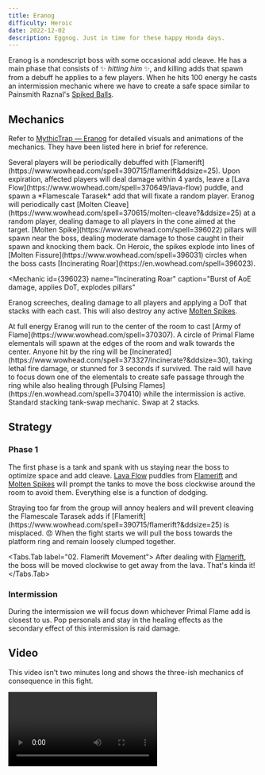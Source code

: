 ```yaml
---
title: Eranog
difficulty: Heroic
date: 2022-12-02
description: Eggnog. Just in time for these happy Honda days.
---
```


Eranog is a nondescript boss with some occasional add cleave. He has a main phase that consists of ✨ _hitting him_ ✨, and killing adds that spawn from a debuff he applies to a few players. When he hits 100 energy he casts an intermission mechanic where we have to create a safe space similar to Painsmith Raznal's [Spiked Balls](http://www.wowhead.com/spell=352052).

## Mechanics

Refer to [MythicTrap — Eranog](https://www.mythictrap.com/en/vault/eranog/heroic) for detailed visuals and animations of the mechanics. They have been listed here in brief for reference.

<Mechanic id={390715} name="Flamerift" caption="Debuff that spawns miasma and a fixating add">
  Several players will be periodically debuffed with
  [Flamerift](https://www.wowhead.com/spell=390715/flamerift&ddsize=25). Upon expiration, affected
  players will deal damage within 4 yards, leave a [Lava
  Flow](https://www.wowhead.com/spell=370649/lava-flow) puddle, and spawn a *Flamescale Tarasek* add
  that will fixate a random player.
</Mechanic>

<Mechanic id={370615} name="Molten Cleave" caption="Frontal aimed at a random player">
  Eranog will periodically cast [Molten
  Cleave](https://www.wowhead.com/spell=370615/molten-cleave?&ddsize=25) at a random player, dealing
  damage to all players in the cone aimed at the target.
</Mechanic>

<Mechanic id={396022} name="Molten Spikes" caption="Pillars">
  [Molten Spike](https://www.wowhead.com/spell=396022) pillars will spawn near the boss, dealing
  moderate damage to those caught in their spawn and knocking them back. On Heroic, the spikes
  explode into lines of [Molten Fissure](https://www.wowhead.com/spell=396031) circles when the boss
  casts [Incinerating Roar](https://en.wowhead.com/spell=396023).
</Mechanic>

<Mechanic
  id={396023}
  name="Incinerating Roar"
  caption="Burst of AoE damage, applies DoT, explodes pillars"
>
  Eranog screeches, dealing damage to all players and applying a DoT that stacks with each cast.
  This will also destroy any active [Molten Spikes](https://www.wowhead.com/spell=396022).
</Mechanic>

<Mechanic id={370307} name="Army of Flame" caption="Enclosing ring of adds">
  At full energy Eranog will run to the center of the room to cast [Army of
  Flame](https://www.wowhead.com/spell=370307). A circle of Primal Flame elementals will spawn at
  the edges of the room and walk towards the center. Anyone hit by the ring will be
  [Incinerated](https://www.wowhead.com/spell=373327/incinerate?&ddsize=30), taking lethal fire
  damage, or stunned for 3 seconds if survived. The raid will have to focus down one of the
  elementals to create safe passage through the ring while also healing through [Pulsing
  Flames](https://en.wowhead.com/spell=370410) while the intermission is active.
</Mechanic>

<Mechanic id={394904} name="Burning Wound" caption="Tank-swap DoT">
  Standard stacking tank-swap mechanic. Swap at 2 stacks.
</Mechanic>

## Strategy

### Phase 1

The first phase is a tank and spank with us staying near the boss to optimize space and add cleave. [Lava
Flow](https://www.wowhead.com/spell=370649/lava-flow) puddles from [Flamerift](https://www.wowhead.com/spell=390715/flamerift?&ddsize=25) and [Molten Spikes](https://www.wowhead.com/spell=396022) will prompt the tanks to move the boss clockwise around the room to avoid them. Everything else is a function of dodging.

<Alert type="warning">
  Straying too far from the group will annoy healers and will prevent cleaving the Flamescale
  Tarasek adds if [Flamerift](https://www.wowhead.com/spell=390715/flamerift?&ddsize=25) is
  misplaced. 😠
</Alert>

<Tabs>
  <Tabs.Tab label="01. Fight Start">
    When the fight starts we will pull the boss towards the platform ring and remain loosely clumped together.
    <ProseImage src="/images/strategies/vault/eranog-rp-1.png" width="1394" height="784" alt="" />
  </Tabs.Tab>

  <Tabs.Tab label="02. Flamerift Movement">
    After dealing with [Flamerift](https://www.wowhead.com/spell=390715), the boss will be moved clockwise to get away from the lava. That's kinda it!
    <ProseImage src="/images/strategies/vault/eranog-rp-2.png" width="1394" height="784" alt="" />
  </Tabs.Tab>
</Tabs>

### Intermission

During the intermission we will focus down whichever Primal Flame add is closest to us. Pop personals and stay in the healing effects as the secondary effect of this intermission is raid damage.

<ProseImage src="/images/strategies/vault/eranog-rp-3.png" width="1394" height="784" alt="" />

## Video

This video isn't two minutes long and shows the three-ish mechanics of consequence in this fight.

<Video src="https://www.youtube.com/watch?v=WE4QO3FX0Ug" />

